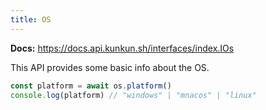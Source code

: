 ```yaml
---
title: OS
---
```


**Docs:** https://docs.api.kunkun.sh/interfaces/index.IOs

This API provides some basic info about the OS.


<OsApiList />


<ImportCodeBlock apiName="os" />

```ts
const platform = await os.platform()
console.log(platform) // "windows" | "mnacos" | "linux"
```

